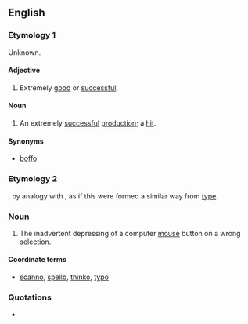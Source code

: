 ==English==

===Etymology 1===
Unknown.

====Adjective====
{{en-adj}}

# {{dated|entertainment}} Extremely [[good]] or [[successful]].

====Noun====
{{en-noun}}

# {{dated|entertainment}} An extremely [[successful]] [[production]]; a [[hit]].

====Synonyms====
*[[boffo]]

===Etymology 2 ===
{{suffix|click|o}}, by analogy with {{term|typo}}, as if this were formed a similar way from [[type]]

===Noun===
{{en-noun}}

# {{Internet|computing|slang|neologism}} The inadvertent depressing of a computer [[mouse]] button on a wrong selection.

====Coordinate terms====
* [[scanno]], [[spello]], [[thinko]], [[typo]]

===Quotations===
* {{seeCites}}